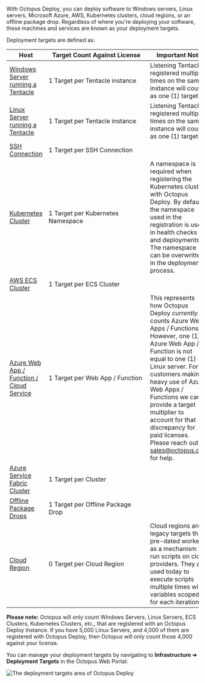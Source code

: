 
With Octopus Deploy, you can deploy software to Windows servers, Linux servers, Microsoft Azure, AWS, Kubernetes clusters, cloud regions, or an offline package drop. Regardless of where you're deploying your software, these machines and services are known as your deployment targets.

Deployment targets are defined as:

| Host                                                                                                         | <div style="width:250px">Target Count Against License</div> | Important Note                                                                                                                                                                                                                                                                                                                                                                                   |
| ------------------------------------------------------------------------------------------------------------ | ----------------------------------------------------------- | ------------------------------------------------------------------------------------------------------------------------------------------------------------------------------------------------------------------------------------------------------------------------------------------------------------------------------------------------------------------------------------------------ |
| [Windows Server running a Tentacle](/docs/infrastructure/deployment-targets/tentacle/windows)                | 1 Target per Tentacle instance                              | Listening Tentacles registered multiple times on the same instance will count as one (1) target.                                                                                                                                                                                                                                                                                                 |
| [Linux Server running a Tentacle](/docs/infrastructure/deployment-targets/tentacle/linux)                    | 1 Target per Tentacle instance                              | Listening Tentacles registered multiple times on the same instance will count as one (1) target.                                                                                                                                                                                                                                                                                                 |
| [SSH Connection](/docs/infrastructure/deployment-targets/linux/ssh-target)                                   | 1 Target per SSH Connection                                 |                                                                                                                                                                                                                                                                                                                                                                                                  |
| [Kubernetes Cluster](/docs/infrastructure/deployment-targets/kubernetes-target)                              | 1 Target per Kubernetes Namespace                           | A namespace is required when registering the Kubernetes cluster with Octopus Deploy. By default, the namespace used in the registration is used in health checks and deployments. The namespace can be overwritten in the deployment process.                                                                                                                                                    |
| [AWS ECS Cluster](/docs/infrastructure/deployment-targets/amazon-ecs-cluster-target)                         | 1 Target per ECS Cluster                                    |                                                                                                                                                                                                                                                                                                                                                                                                  |
| [Azure Web App / Function / Cloud Service](/docs/infrastructure/deployment-targets/azure/web-app-targets)    | 1 Target per Web App / Function                             | This represents how Octopus Deploy _currently_ counts Azure Web Apps / Functions. However, one (1) Azure Web App / Function is not equal to one (1) Linux server. For customers making heavy use of Azure Web Apps / Functions we can provide a target multiplier to account for that discrepancy for paid licenses. Please reach out to [sales@octopus.com](mailto:sales@octopus.com) for help. |
| [Azure Service Fabric Cluster](/docs/infrastructure/deployment-targets/azure/service-fabric-cluster-targets) | 1 Target per Cluster                                        |                                                                                                                                                                                                                                                                                                                                                                                                  |
| [Offline Package Drops](/docs/infrastructure/deployment-targets/offline-package-drop)                        | 1 Target per Offline Package Drop                           |                                                                                                                                                                                                                                                                                                                                                                                                  |
| [Cloud Region](/docs/infrastructure/deployment-targets/cloud-regions)                                        | 0 Target per Cloud Region                                   | Cloud regions are legacy targets that pre-dated workers as a mechanism to run scripts on cloud providers. They are used today to execute scripts multiple times with variables scoped for each iteration.                                                                                                                                                                                        |

**Please note:** Octopus will only count Windows Servers, Linux Servers, ECS Clusters, Kubernetes Clusters, etc., that are registered with an Octopus Deploy Instance. If you have 5,000 Linux Servers, and 4,000 of them are registered with Octopus Deploy, then Octopus will only count those 4,000 against your license.

You can manage your deployment targets by navigating to **Infrastructure ➜ Deployment Targets** in the Octopus Web Portal:

<Image
  src="/docs/shared-content/concepts/images/deployment-targets.png"
  alt="The deployment targets area of Octopus Deploy"
/>
